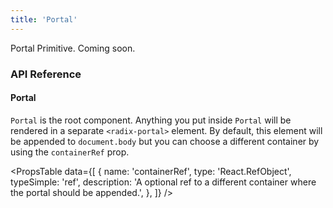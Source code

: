 ```yaml
---
title: 'Portal'
---
```


Portal Primitive. Coming soon.

### API Reference

#### Portal

`Portal` is the root component. Anything you put inside `Portal` will be rendered in a separate `<radix-portal>` element. By default, this element will be appended to `document.body` but you can choose a different container by using the `containerRef` prop.

<PropsTable
  data={[
    {
      name: 'containerRef',
      type: 'React.RefObject<HTMLElement>',
      typeSimple: 'ref',
      description:
        'A optional ref to a different container where the portal should be appended.',
    },
  ]}
/>
